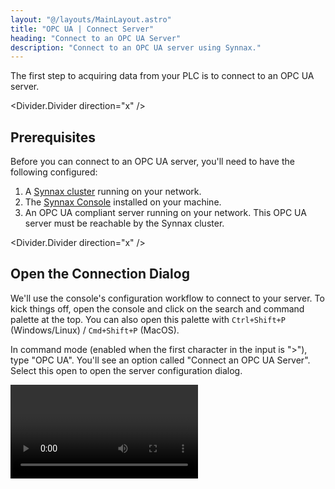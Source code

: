 ```yaml
---
layout: "@/layouts/MainLayout.astro"
title: "OPC UA | Connect Server"
heading: "Connect to an OPC UA Server"
description: "Connect to an OPC UA server using Synnax."
---
```


The first step to acquiring data from your PLC is to connect to an OPC UA server.

<Divider.Divider direction="x" />

## Prerequisites

Before you can connect to an OPC UA server, you'll need to have the following
configured:

1. A [Synnax cluster](/reference/cluster/quick-start) running on your network.
2. The [Synnax Console](/reference/console/get-started) installed on your machine.
3. An OPC UA compliant server running on your network. This OPC UA server must be
   reachable by the Synnax cluster.

<Divider.Divider direction="x" />

## <StepText level="h2" step={1}> Open the Connection Dialog </StepText>

We'll use the console's configuration workflow to connect to your server. To kick things
off, open the console and click on the search and command palette at the top. You can
also open this palette with `Ctrl+Shift+P` (Windows/Linux) / `Cmd+Shift+P` (MacOS).

In command mode (enabled when the first character in the input is ">"), type "OPC UA".
You'll see an option called "Connect an OPC UA Server". Select this open to open the
server configuration dialog.

<Video client:only="react" id="device-drivers/opc-ua/connect-server/open-modal" />

<Divider.Divider direction="x" />

## <StepText level="h2" step={2}> Configure the Connection </StepText>

The dialog will prompt you to enter the connection parameters to your server. Here's a
reference for each of the fields you'll need to fill:

<Table>
    <thead>
        <tr>
            <th>Field</th>
            <th>Description</th>
        </tr>
    </thead>
    <tbody>
        <tr>
            <td>Name</td>
            <td>A name for your server. We'll use this to identify and manage the server
            in the console.</td>
        </tr>
        <tr>
            <td>Endpoint</td>
            <td>The endpoint URL for your server. This should be it's reachable address
            on the network, and typically begins with `opc.tcp://`.</td>
        </tr>
        <tr>
            <td>Username</td>
            <td>The username to use when connecting to the server. This is optional and
            can be left blank.</td>
        </tr>
        <tr>
            <td>Password</td>
            <td>The password to use when connecting to the server. This is optional and
            can be left blank.</td>
        </tr>
        <tr>
            <td>Security Mode</td>
            <td>
                The security mode to use when connecting to the server. This should
                match the security mode configured on the server:
                - **None**: No security is applied.
                - **Sign**: Messages are signed but not encrypted. Requires
                  authentication but does not guarantee confidentiality.
                - **SignAndEncrypt**: Messages are signed and encrypted, ensuring
                  authenticity and confidentiality.
            </td>
        </tr>
        <tr>
            <td>Security Policy</td>
            <td>
                The security policy to use when connecting to the server. This should
                match the security policy configured on the server:
                - **None**: No security is applied.
                - **Basic128Rsa15**: Basic 128-bit encryption using RSA-15.
                - **Basic256**: Basic 256-bit encryption.
                - **Basic256Sha256**: Basic 256-bit encryption with SHA-256.
                - **Aes128Sha256RsaOaep**: 128-bit AES encryption with SHA-256 and RSA
                  OAEP.
                - **Aes256Sha256RsaPss**: 256-bit AES encryption with SHA-256 and RSA PSS.
            </td>
        </tr>
    </tbody>
</Table>

<Divider.Divider direction="x" />

## <StepText level="h2" step={3}> Save the Connection </StepText>

You can use the "Test Connection" button to verify that the server is connected to the
Synnax cluster. When you are ready to connect the server, click "Save".

<Video client:only="react" id="device-drivers/opc-ua/connect-server/save" />

<Divider.Divider direction="x" />

## Next Steps

Now that you're connected to your server, it's time to set up data acquisition tasks. We
recommend starting with the [Read Task](/reference/device-drivers/opc-ua/read-task) to
read data from your server.
